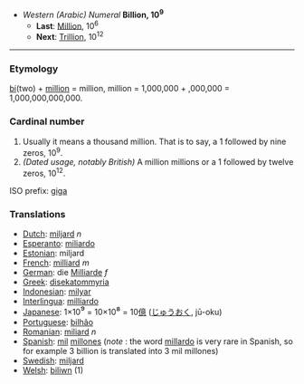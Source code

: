 *''Western (Arabic) Numeral'' '''Billion, 10<sup>9</sup>'''
**'''Last''': [[Million]], 10<sup>6</sup>
**'''Next''': [[Trillion]], 10<sup>12</sup>

----

===Etymology===
[[bi]](two) + [[million]] = million, million = 1,000,000 + ,000,000 = 1,000,000,000,000.

===Cardinal number===
#Usually it means a thousand million. That is to say, a 1 followed by nine zeros, 10<sup>9</sup>.
#''(Dated usage, notably British)'' A million millions or a 1 followed by twelve zeros, 10<sup>12</sup>.

ISO prefix: [[giga]]

===Translations===
*[[Dutch]]: [[miljard]] ''n''
*[[Esperanto]]: [[miliardo]]
*[[Estonian]]: miljard
*[[French]]: [[milliard]] ''m''
*[[German]]: die [[Milliarde]] ''f''
*[[Greek]]: [[disekatommyria]]
*[[Indonesian]]: [[milyar]]
*[[Interlingua]]: [[milliardo]]
*[[Japanese]]: 1×10<big>⁹</big> = 10×10<big>⁸</big> = 10[[億]] ([[じゅう]][[おく]], jū-oku)
*[[Portuguese]]: [[bilhão]]
*[[Romanian]]: [[miliard]] ''n''
*[[Spanish]]: [[mil]] [[millón|millones]] (''note'' : the word [[millardo]] is very rare in Spanish, so for example 3 billion is translated into 3 mil millones)
*[[Swedish]]: [[miljard]]
*[[Welsh]]: [[biliwn]] (1)